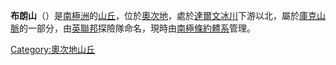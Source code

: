 {{Coord|79|46|S|158|33|E|source:GNIS|display=title}}

'''布朗山'''（{{lang-en|Brown Hills}}）是[[南極洲|南極洲]]的[[丘|山丘]]，位於[[奧次地|奧次地]]，處於[[達爾文冰川|達爾文冰川]]下游以北，屬於[[庫克山脈|庫克山脈]]的一部分，由[[英聯邦|英聯邦]]探險隊命名，現時由[[南極條約體系|南極條約體系]]管理。

{{DEFAULTSORT:Brown Hills}}
[[Category:奧次地山丘|Category:奧次地山丘]]


{{OatesLand-geo-stub}}